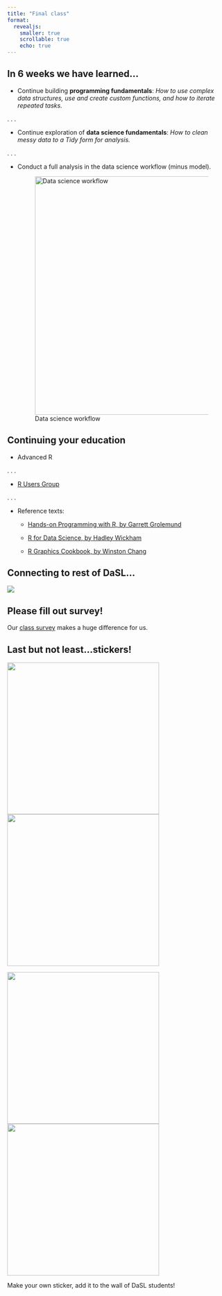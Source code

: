```yaml
---
title: "Final class"
format: 
  revealjs:
    smaller: true
    scrollable: true
    echo: true
---
```


## In 6 weeks we have learned...

-   Continue building **programming fundamentals**: *How to use complex data structures, use and create custom functions, and how to iterate repeated tasks.*

. . .

-   Continue exploration of **data science fundamentals**: *How to clean messy data to a Tidy form for analysis.*

. . .

-   Conduct a full analysis in the data science workflow (minus model).

    ![Data science workflow](https://d33wubrfki0l68.cloudfront.net/571b056757d68e6df81a3e3853f54d3c76ad6efc/32d37/diagrams/data-science.png){width="550"}

## Continuing your education

-   Advanced R

. . .

-   [R Users Group](https://hutchdatascience.org/usergroups/)

. . .

-   Reference texts:

    -   [Hands-on Programming with R, by Garrett Grolemund](https://rstudio-education.github.io/hopr/)

    -   [R for Data Science, by Hadley Wickham](https://r4ds.hadley.nz/)

    -   [R Graphics Cookbook, by Winston Chang](https://r-graphics.org/)

## Connecting to rest of DaSL...

![](images/dasl_outreach.png)

## Please fill out survey!

Our [class survey](https://forms.gle/DWH6WTe7o6nzhgHW7) makes a huge difference for us.

## Last but not least...stickers!

![](https://2953482177-files.gitbook.io/~/files/v0/b/gitbook-legacy-files/o/assets%2F-M38c0s4s0YCM6dGwrz1%2F-M7RetZBh2Wf7TnfLhKs%2F-M7RkjP-fqIgI8ZsDmKh%2Ftidyverse2.png?alt=media&token=73bf5842-1ae0-4ca4-8622-ec2ae9063a7a){width="350"} ![](images/Intro_To_R_2.png){width="350"}

![](images/Intermediate_R_V3.png){width="350"}![](images/student_stickers.jpg){width="350"}

Make your own sticker, add it to the wall of DaSL students!
